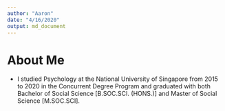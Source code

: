 ```yaml
---
author: "Aaron"
date: "4/16/2020"
output: md_document
---
```


# About Me

* I studied Psychology at the National University of Singapore from 2015 to 2020 in the Concurrent Degree Program and graduated with both Bachelor of Social Science [B.SOC.SCI. (HONS.)] and Master of Social Science [M.SOC.SCI].